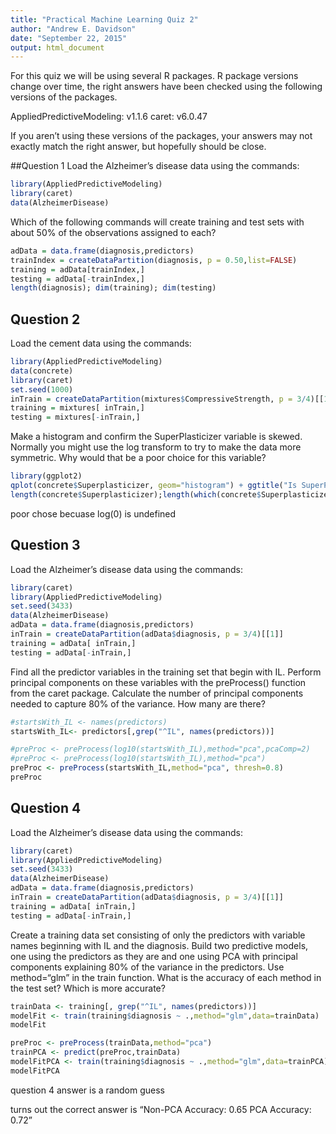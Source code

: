 ```yaml
---
title: "Practical Machine Learning Quiz 2"
author: "Andrew E. Davidson"
date: "September 22, 2015"
output: html_document
---
```


For this quiz we will be using several R packages. R package versions change over time, the right answers have been checked using the following versions of the packages. 

AppliedPredictiveModeling: v1.1.6 
caret: v6.0.47 

If you aren't using these versions of the packages, your answers may not exactly match the right answer, but hopefully should be close.

##Question 1
Load the Alzheimer's disease data using the commands:

```r
library(AppliedPredictiveModeling)
library(caret)
data(AlzheimerDisease)
```
Which of the following commands will create training and test sets with about 50% of the observations assigned to each?

```r
adData = data.frame(diagnosis,predictors)
trainIndex = createDataPartition(diagnosis, p = 0.50,list=FALSE)
training = adData[trainIndex,]
testing = adData[-trainIndex,]
length(diagnosis); dim(training); dim(testing)
```

## Question 2
Load the cement data using the commands:
```r
library(AppliedPredictiveModeling)
data(concrete)
library(caret)
set.seed(1000)
inTrain = createDataPartition(mixtures$CompressiveStrength, p = 3/4)[[1]]
training = mixtures[ inTrain,]
testing = mixtures[-inTrain,]
```

Make a histogram and confirm the SuperPlasticizer variable is skewed. Normally you might use the log transform to try to make the data more symmetric. Why would that be a poor choice for this variable?

```r
library(ggplot2)
qplot(concrete$Superplasticizer, geom="histogram") + ggtitle("Is SuperPlasticizer skewed?")
length(concrete$Superplasticizer);length(which(concrete$Superplasticizer == 0))
```

poor chose becuase log(0) is undefined

## Question 3
Load the Alzheimer's disease data using the commands:

```r
library(caret)
library(AppliedPredictiveModeling)
set.seed(3433)
data(AlzheimerDisease)
adData = data.frame(diagnosis,predictors)
inTrain = createDataPartition(adData$diagnosis, p = 3/4)[[1]]
training = adData[ inTrain,]
testing = adData[-inTrain,]
```
Find all the predictor variables in the training set that begin with IL. Perform principal components on these variables with the preProcess() function from the caret package. Calculate the number of principal components needed to capture 80% of the variance. How many are there?

```r
#startsWith_IL <- names(predictors)
startsWith_IL<- predictors[,grep("^IL", names(predictors))]

#preProc <- preProcess(log10(startsWith_IL),method="pca",pcaComp=2)
#preProc <- preProcess(log10(startsWith_IL),method="pca")
preProc <- preProcess(startsWith_IL,method="pca", thresh=0.8)
preProc
```

## Question 4
Load the Alzheimer's disease data using the commands:

```r
library(caret)
library(AppliedPredictiveModeling)
set.seed(3433)
data(AlzheimerDisease)
adData = data.frame(diagnosis,predictors)
inTrain = createDataPartition(adData$diagnosis, p = 3/4)[[1]]
training = adData[ inTrain,]
testing = adData[-inTrain,]
```

Create a training data set consisting of only the predictors with variable names beginning with IL and the diagnosis. Build two predictive models, one using the predictors as they are and one using PCA with principal components explaining 80% of the variance in the predictors. Use method="glm" in the train function. What is the accuracy of each method in the test set? Which is more accurate?

```r
trainData <- training[, grep("^IL", names(predictors))]
modelFit <- train(training$diagnosis ~ .,method="glm",data=trainData)
modelFit

preProc <- preProcess(trainData,method="pca")
trainPCA <- predict(preProc,trainData)
modelFitPCA <- train(training$diagnosis ~ .,method="glm",data=trainPCA)
modelFitPCA
```

question 4 answer is a random guess

turns out the correct answer is
"Non-PCA Accuracy: 0.65 
PCA Accuracy: 0.72"


